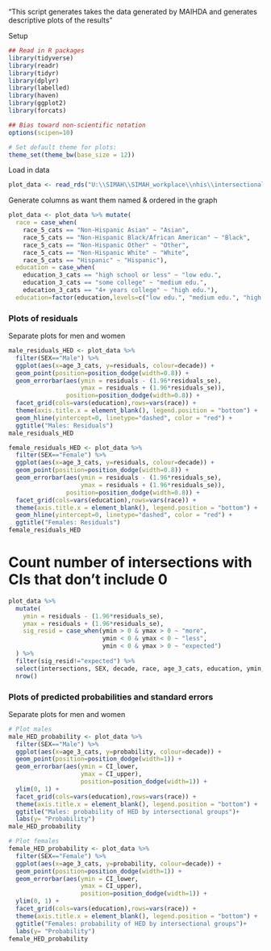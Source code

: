 "This script generates takes the data generated by MAIHDA and generates descriptive plots of the results"

Setup
```r
## Read in R packages
library(tidyverse)
library(readr)
library(tidyr)
library(dplyr)
library(labelled)
library(haven)
library(ggplot2)
library(forcats)

## Bias toward non-scientific notation
options(scipen=10)

# Set default theme for plots:
theme_set(theme_bw(base_size = 12))
```

Load in data
```r
plot_data <- read_rds("U:\\SIMAH\\SIMAH_workplace\\nhis\\intersectionality\\cleaned_data\\HED\\Results_table_HED_probability.RDS")
```

Generate columns as want them named & ordered in the graph
```r
plot_data <- plot_data %>% mutate(
  race = case_when(
    race_5_cats == "Non-Hispanic Asian" ~ "Asian",
    race_5_cats == "Non-Hispanic Black/African American" ~ "Black",
    race_5_cats == "Non-Hispanic Other" ~ "Other",
    race_5_cats == "Non-Hispanic White" ~ "White",
    race_5_cats == "Hispanic" ~ "Hispanic"),
  education = case_when(
    education_3_cats == "high school or less" ~ "low edu.",
    education_3_cats == "some college" ~ "medium edu.",
    education_3_cats == "4+ years college" ~ "high edu."),
  education=factor(education,levels=c("low edu.", "medium edu.", "high edu.")))
```

### Plots of residuals
Separate plots for men and women
```r
male_residuals_HED <- plot_data %>%
  filter(SEX=="Male") %>%
  ggplot(aes(x=age_3_cats, y=residuals, colour=decade)) +
  geom_point(position=position_dodge(width=0.8)) +
  geom_errorbar(aes(ymin = residuals - (1.96*residuals_se),
                    ymax = residuals + (1.96*residuals_se)),
                position=position_dodge(width=0.8)) +
  facet_grid(cols=vars(education),rows=vars(race)) +
  theme(axis.title.x = element_blank(), legend.position = "bottom") +
  geom_hline(yintercept=0, linetype="dashed", color = "red") +
  ggtitle("Males: Residuals")
male_residuals_HED

female_residuals_HED <- plot_data %>%
  filter(SEX=="Female") %>%
  ggplot(aes(x=age_3_cats, y=residuals, colour=decade)) +
  geom_point(position=position_dodge(width=0.8)) +
  geom_errorbar(aes(ymin = residuals - (1.96*residuals_se),
                    ymax = residuals + (1.96*residuals_se)),
                position=position_dodge(width=0.8)) +
  facet_grid(cols=vars(education),rows=vars(race)) +
  theme(axis.title.x = element_blank(), legend.position = "bottom") +
  geom_hline(yintercept=0, linetype="dashed", color = "red") +
  ggtitle("Females: Residuals")
female_residuals_HED
```
# Count number of intersections with CIs that don't include 0
```r
plot_data %>% 
  mutate(
    ymin = residuals - (1.96*residuals_se),
    ymax = residuals + (1.96*residuals_se),
    sig_resid = case_when(ymin > 0 & ymax > 0 ~ "more",
                          ymin < 0 & ymax < 0 ~ "less",
                          ymin < 0 & ymax > 0 ~ "expected")
  ) %>%
  filter(sig_resid!="expected") %>%
  select(intersections, SEX, decade, race, age_3_cats, education, ymin, ymax, sig_resid) %>%
  nrow()
```
### Plots of predicted probabilities and standard errors 

Separate plots for men and women
```r
# Plot males
male_HED_probability <- plot_data %>%
  filter(SEX=="Male") %>%
  ggplot(aes(x=age_3_cats, y=probability, colour=decade)) +
  geom_point(position=position_dodge(width=1)) +
  geom_errorbar(aes(ymin = CI_lower,
                    ymax = CI_upper),
                    position=position_dodge(width=1)) +
  ylim(0, 1) +
  facet_grid(cols=vars(education),rows=vars(race)) +
  theme(axis.title.x = element_blank(), legend.position = "bottom") +
  ggtitle("Males: probability of HED by intersectional groups")+
  labs(y= "Probability")
male_HED_probability

# Plot females
female_HED_probability <- plot_data %>%
  filter(SEX=="Female") %>%
  ggplot(aes(x=age_3_cats, y=probability, colour=decade)) +
  geom_point(position=position_dodge(width=1)) +
  geom_errorbar(aes(ymin = CI_lower,
                    ymax = CI_upper),
                    position=position_dodge(width=1)) +
  ylim(0, 1) +
  facet_grid(cols=vars(education),rows=vars(race)) +
  theme(axis.title.x = element_blank(), legend.position = "bottom") +
  ggtitle("Females: probability of HED by intersectional groups")+
  labs(y= "Probability")
female_HED_probability
```

